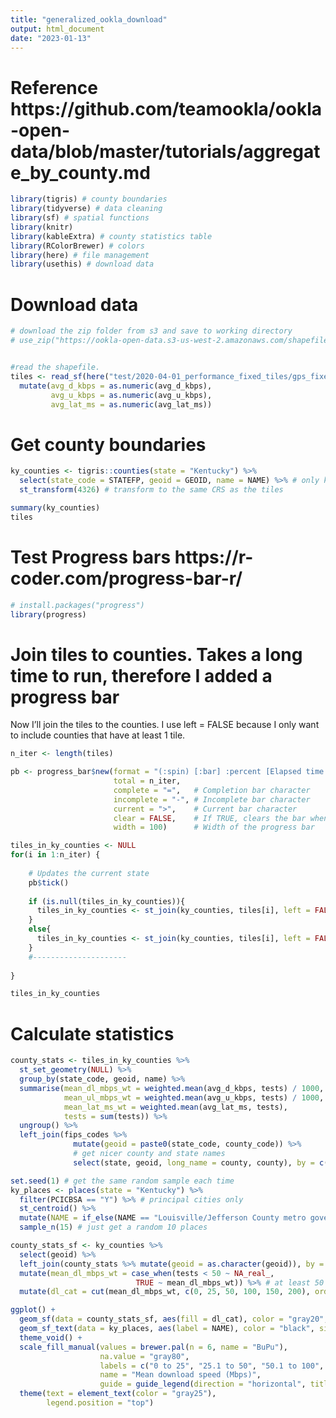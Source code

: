 ```yaml
---
title: "generalized_ookla_download"
output: html_document
date: "2023-01-13"
---
```


# Reference https://github.com/teamookla/ookla-open-data/blob/master/tutorials/aggregate_by_county.md

```r
library(tigris) # county boundaries
library(tidyverse) # data cleaning
library(sf) # spatial functions
library(knitr)
library(kableExtra) # county statistics table
library(RColorBrewer) # colors
library(here) # file management
library(usethis) # download data
```


# Download data
```r
# download the zip folder from s3 and save to working directory
# use_zip("https://ookla-open-data.s3-us-west-2.amazonaws.com/shapefiles/performance/type%3Dfixed/year%3D2020/quarter%3D2/2020-04-01_performance_fixed_tiles.zip")


#read the shapefile. 
tiles <- read_sf(here("test/2020-04-01_performance_fixed_tiles/gps_fixed_tiles.shp")) %>%
  mutate(avg_d_kbps = as.numeric(avg_d_kbps),
         avg_u_kbps = as.numeric(avg_u_kbps),
         avg_lat_ms = as.numeric(avg_lat_ms))
```

# Get county boundaries
```r
ky_counties <- tigris::counties(state = "Kentucky") %>%
  select(state_code = STATEFP, geoid = GEOID, name = NAME) %>% # only keep useful variables 
  st_transform(4326) # transform to the same CRS as the tiles

summary(ky_counties)
tiles
```

# Test Progress bars https://r-coder.com/progress-bar-r/
```r
# install.packages("progress")
library(progress)

```


# Join tiles to counties. Takes a long time to run, therefore I added a progress bar
Now I’ll join the tiles to the counties. I use left = FALSE because I only want to include counties that have at least 1 tile.
```r

n_iter <- length(tiles)

pb <- progress_bar$new(format = "(:spin) [:bar] :percent [Elapsed time: :elapsedfull || Estimated time remaining: :eta]",
                       total = n_iter,
                       complete = "=",   # Completion bar character
                       incomplete = "-", # Incomplete bar character
                       current = ">",    # Current bar character
                       clear = FALSE,    # If TRUE, clears the bar when finish
                       width = 100)      # Width of the progress bar

tiles_in_ky_counties <- NULL
for(i in 1:n_iter) {
  
    # Updates the current state
    pb$tick()
    
    if (is.null(tiles_in_ky_counties)){
      tiles_in_ky_counties <- st_join(ky_counties, tiles[i], left = FALSE)
    }
    else{
      tiles_in_ky_counties <- st_join(ky_counties, tiles[i], left = FALSE)
    }
    #---------------------
  
}

tiles_in_ky_counties
```

# Calculate statistics
```r
county_stats <- tiles_in_ky_counties %>%
  st_set_geometry(NULL) %>%
  group_by(state_code, geoid, name) %>%
  summarise(mean_dl_mbps_wt = weighted.mean(avg_d_kbps, tests) / 1000,
            mean_ul_mbps_wt = weighted.mean(avg_u_kbps, tests) / 1000,
            mean_lat_ms_wt = weighted.mean(avg_lat_ms, tests),
            tests = sum(tests)) %>%
  ungroup() %>%
  left_join(fips_codes %>% 
              mutate(geoid = paste0(state_code, county_code)) %>% 
              # get nicer county and state names
              select(state, geoid, long_name = county, county), by = c("geoid")) 
```

```r
set.seed(1) # get the same random sample each time
ky_places <- places(state = "Kentucky") %>%
  filter(PCICBSA == "Y") %>% # principal cities only
  st_centroid() %>%
  mutate(NAME = if_else(NAME == "Louisville/Jefferson County metro government (balance)", "Louisville", NAME)) %>% # shorten the name for Louisville
  sample_n(15) # just get a random 10 places
```

```r
county_stats_sf <- ky_counties %>%
  select(geoid) %>%
  left_join(county_stats %>% mutate(geoid = as.character(geoid)), by = c("geoid")) %>%
  mutate(mean_dl_mbps_wt = case_when(tests < 50 ~ NA_real_,
                            TRUE ~ mean_dl_mbps_wt)) %>% # at least 50 tests
  mutate(dl_cat = cut(mean_dl_mbps_wt, c(0, 25, 50, 100, 150, 200), ordered_result = TRUE))

ggplot() +
  geom_sf(data = county_stats_sf, aes(fill = dl_cat), color = "gray20", lwd = 0.1) +
  geom_sf_text(data = ky_places, aes(label = NAME), color = "black", size = 3) +
  theme_void() +
  scale_fill_manual(values = brewer.pal(n = 6, name = "BuPu"),  
                    na.value = "gray80", 
                    labels = c("0 to 25", "25.1 to 50", "50.1 to 100", "100.1 to 150", "150.1 to 200", "Insufficient data"), 
                    name = "Mean download speed (Mbps)", 
                    guide = guide_legend(direction = "horizontal", title.position = "top", nrow = 1, label.position = "bottom", keyheight = 0.5, keywidth = 5)) +
  theme(text = element_text(color = "gray25"),
        legend.position = "top")
```


